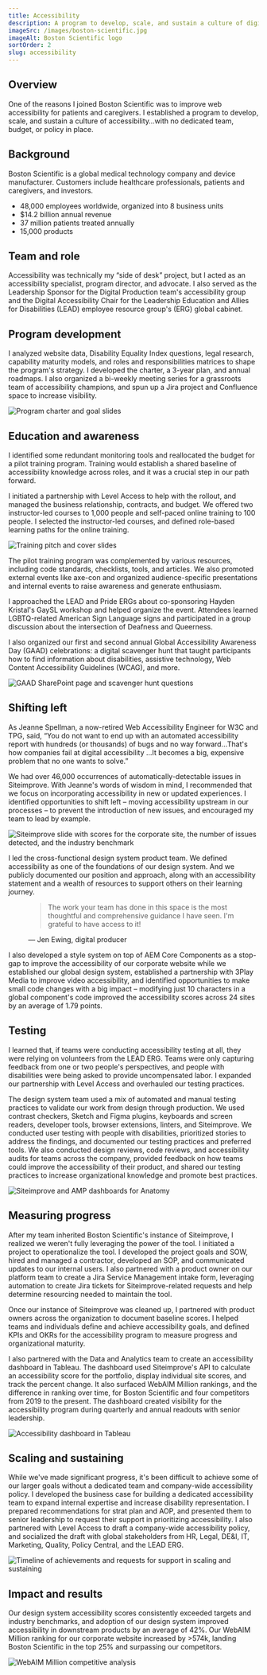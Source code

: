 ```yaml
---
title: Accessibility
description: A program to develop, scale, and sustain a culture of digital accessibility at Boston Scientific
imageSrc: /images/boston-scientific.jpg
imageAlt: Boston Scientific logo
sortOrder: 2
slug: accessibility
---
```



## Overview

One of the reasons I joined Boston Scientific was to improve web accessibility for patients and caregivers. I established a program to develop, scale, and sustain a culture of accessibility…with no dedicated team, budget, or policy in place.

## Background

Boston Scientific is a global medical technology company and device manufacturer. Customers include healthcare professionals, patients and caregivers, and investors.
- 48,000 employees worldwide, organized into 8 business units
- $14.2 billion annual revenue
- 37 million patients treated annually
- 15,000 products

## Team and role

Accessibility was technically my “side of desk” project, but I acted as an accessibility specialist, program director, and advocate. I also served as the Leadership Sponsor for the Digital Production team's accessibility group and the Digital Accessibility Chair for the Leadership Education and Allies for Disabilities (LEAD) employee resource group's (ERG) global cabinet.

## Program development

I analyzed website data, Disability Equality Index questions, legal research, capability maturity models, and roles and responsibilities matrices to shape the program's strategy. I developed the charter, a 3-year plan, and annual roadmaps. I also organized a bi-weekly meeting series for a grassroots team of accessibility champions, and spun up a Jira project and Confluence space to increase visibility.

<Image src={program} class="image my-4" alt="Program charter and goal slides"/>

## Education and awareness

I identified some redundant monitoring tools and reallocated the budget for a pilot training program. Training would establish a shared baseline of accessibility knowledge across roles, and it was a crucial step in our path forward. 

I initiated a partnership with Level Access to help with the rollout, and managed the business relationship, contracts, and budget. We offered two instructor-led courses to 1,000 people and self-paced online training to 100 people. I selected the instructor-led courses, and defined role-based learning paths for the online training.

<Image src={training} class="image my-4" alt="Training pitch and cover slides" />

The pilot training program was complemented by various resources, including code standards, checklists, tools, and articles. We also promoted external events like axe-con and organized audience-specific presentations and internal events to raise awareness and generate enthusiasm. 

I approached the LEAD and Pride ERGs about co-sponsoring Hayden Kristal's GaySL workshop and helped organize the event. Attendees learned LGBTQ-related American Sign Language signs and participated in a group discussion about the intersection of Deafness and Queerness.

I also organized our first and second annual Global Accessibility Awareness Day (GAAD) celebrations: a digital scavenger hunt that taught participants how to find information about disabilities, assistive technology, Web Content Accessibility Guidelines (WCAG), and more.

<Image src={gaad} class="image my-4" alt="GAAD SharePoint page and scavenger hunt questions" />

## Shifting left
As Jeanne Spellman, a now-retired Web Accessibility Engineer for W3C and TPG, said, “You do not want to end up with an automated accessibility report with hundreds (or thousands) of bugs and no way forward...That's how companies fail at digital accessibility ...It becomes a big, expensive problem that no one wants to solve.” 

We had over 46,000 occurrences of automatically-detectable issues in Siteimprove. With Jeanne's words of wisdom in mind, I recommended that we focus on incorporating accessibility in new or updated experiences. I identified opportunities to shift left – moving accessibility upstream in our processes – to prevent the introduction of new issues, and encouraged my team to lead by example. 

<Image src={shiftingLeft} class="image my-4" alt="Siteimprove slide with scores for the corporate site, the number of issues detected, and the industry benchmark" />

I led the cross-functional design system product team. We defined accessibility as one of the foundations of our design system. And we publicly documented our position and approach, along with an accessibility statement and a wealth of resources to support others on their learning journey.

<figure class="my-4 decorative-treatment">
  <blockquote>
    The work your team has done in this space is the most thoughtful and comprehensive guidance I have seen. I'm grateful to have access to it!
  </blockquote>
  <figcaption>
    — Jen Ewing, digital producer
  </figcaption>
</figure>

I also developed a style system on top of AEM Core Components as a stop-gap to improve the accessibility of our corporate website while we established our global design system, established a partnership with 3Play Media to improve video accessibility, and identified opportunities to make small code changes with a big impact – modifying just 10 characters in a global component's code improved the accessibility scores across 24 sites by an average of 1.79 points.

## Testing

I learned that, if teams were conducting accessibility testing at all, they were relying on volunteers from the LEAD ERG. Teams were only capturing feedback from one or two people's perspectives, and people with disabilities were being asked to provide uncompensated labor. I expanded our partnership with Level Access and overhauled our testing practices.

The design system team used a mix of automated and manual testing practices to validate our work from design through production. We used contrast checkers, Sketch and Figma plugins, keyboards and screen readers, developer tools, browser extensions, linters, and Siteimprove. We conducted user testing with people with disabilities, prioritized stories to address the findings, and documented our testing practices and preferred tools. We also conducted design reviews, code reviews, and accessibility audits for teams across the company, provided feedback on how teams could improve the accessibility of their product, and shared our testing practices to increase organizational knowledge and promote best practices.

<Image src={testing} class="image my-4" alt="Siteimprove and AMP dashboards for Anatomy" />

## Measuring progress

After my team inherited Boston Scientific's instance of Siteimprove, I realized we weren't fully leveraging the power of the tool. I initiated a project to operationalize the tool. I developed the project goals and SOW, hired and managed a contractor, developed an SOP, and communicated updates to our internal users. I also partnered with a product owner on our platform team to create a Jira Service Management intake form, leveraging automation to create Jira tickets for Siteimprove-related requests and help determine resourcing needed to maintain the tool.

Once our instance of Siteimprove was cleaned up, I partnered with product owners across the organization to document baseline scores. I helped teams and individuals define and achieve accessibility goals, and defined KPIs and OKRs for the accessibility program to measure progress and organizational maturity.

I also partnered with the Data and Analytics team to create an accessibility dashboard in Tableau. The dashboard used Siteimprove's API to calculate an accessibility score for the portfolio, display individual site scores, and track the percent change. It also surfaced WebAIM Million rankings, and the difference in ranking over time, for Boston Scientific and four competitors from 2019 to the present. The dashboard created visibility for the accessibility program during quarterly and annual readouts with senior leadership.

<Image src={tableau} class="image my-4" alt="Accessibility dashboard in Tableau" />

## Scaling and sustaining

While we've made significant progress, it's been difficult to achieve some of our larger goals without a dedicated team and company-wide accessibility policy. I developed the business case for building a dedicated accessibility team to expand internal expertise and increase disability representation. I prepared recommendations for strat plan and AOP, and presented them to senior leadership to request their support in prioritizing accessibility. I also partnered with Level Access to draft a company-wide accessibility policy, and socialized the draft with global stakeholders from HR, Legal, DE&I, IT, Marketing, Quality, Policy Central, and the LEAD ERG.

<Image src={progress} class="image my-4" alt="Timeline of achievements and requests for support in scaling and sustaining" />

## Impact and results

Our design system accessibility scores consistently exceeded targets and industry benchmarks, and adoption of our design system improved accessibility in downstream products by an average of 42%. Our WebAIM Million ranking for our corporate website increased by >574k, landing Boston Scientific in the top 25% and surpassing our competitors. 

<Image src={impact} class="image mt-4" alt="WebAIM Million competitive analysis"/>